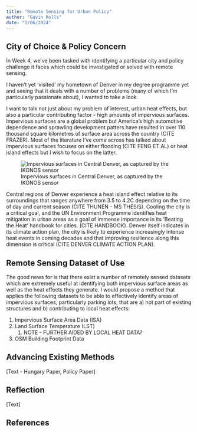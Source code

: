 ```yaml
---
title: "Remote Sensing for Urban Policy"
author: "Gavin Rolls"
date: "2/06/2024"
---
```


## City of Choice & Policy Concern

In Week 4, we've been tasked with identifying a particular city and policy challenge it faces which could be investigated or solved with remote sensing.

I haven't yet 'visited' my hometown of Denver in my degree programme yet and seeing that it deals with a number of problems (many of which I'm particularly passionate about), I wanted to take a look.

I want to talk not just about my problem of interest, urban heat effects, but also a particular contributing factor - high amounts of impervious surfaces. Impervious surfaces are a global problem but America's high automotive dependence and sprawling development patters have resulted in over 110 thousand square kilometres of surface area across the country (CITE FRAZER). Most of the literature I've come across has talked about impervious surfaces focuses on either flooding (CITE FENG ET AL) or heat island effects but I wish to focus on the latter.

![Impervious surfaces in Central Denver, as captured by the IKONOS sensor](img/DenverTarmac.jpg)

Central regions of Denver experience a heat island effect relative to its surroundings that ranges anywhere from 3.5 to 4.2C depending on the time of day and current season (CITE THUNEN - MS THESIS). Cooling the city is a critical goal, and the UN Environment Programme identifies heat mitigation in urban areas as a goal of immense importance in its 'Beating the Heat' handbook for cities. (CITE HANDBOOK). Denver itself indicates in its climate action plan, the city is likely to experience increasingly intense heat events in coming decades and that improving resilience along this dimension is critical (CITE DENVER CLIMATE ACTION PLAN).

## Remote Sensing Dataset of Use

The good news for is that there exist a number of remotely sensed datasets which are extremely useful at identifying both impervious surface areas as well as the heat effects they generate. I would propose a method that applies the following datasets to be able to effectively identify areas of impervious surfaces, particularly parking lots, that are a) not part of existing structures and b) contributing to local heat effects:

1.  Impervious Surface Area Data (ISA)
2.  Land Surface Temperature (LST)
    1.  NOTE - FURTHER AIDED BY LOCAL HEAT DATA?
3.  OSM Building Footprint Data

## Advancing Existing Methods

\[Text - Hungary Paper, Policy Paper\]

## Reflection

\[Text\]

## References

